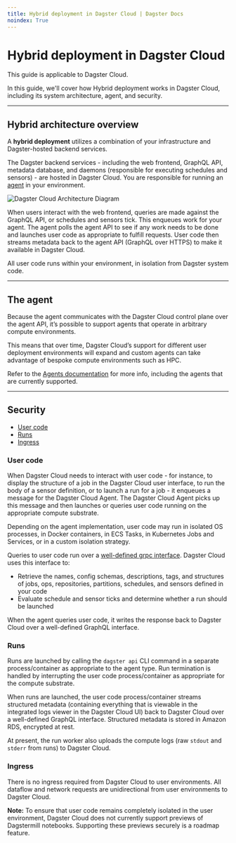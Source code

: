 ```yaml
---
title: Hybrid deployment in Dagster Cloud | Dagster Docs
noindex: True
---
```


# Hybrid deployment in Dagster Cloud

<Note>
  This guide is applicable to Dagster Cloud.
</Note>

In this guide, we'll cover how Hybrid deployment works in Dagster Cloud, including its system architecture, agent, and security.

---

## Hybrid architecture overview

A **hybrid deployment** utilizes a combination of your infrastructure and Dagster-hosted backend services. 

The Dagster backend services - including the web frontend, GraphQL API, metadata database, and daemons (responsible for executing schedules and sensors) - are hosted in Dagster Cloud. You are responsible for running an [agent](/dagster-cloud/deployment/agents) in your environment.

<Image
alt="Dagster Cloud Architecture Diagram"
src="/images/dagster-cloud/deployment/hybrid-architecture.png"
width={1583}
height={765}
/>

When users interact with the web frontend, queries are made against the GraphQL API, or schedules and sensors tick. This enqueues work for your agent. The agent polls the agent API to see if any work needs to be done and launches user code as appropriate to fulfill requests. User code then streams metadata back to the agent API (GraphQL over HTTPS) to make it available in Dagster Cloud.

All user code runs within your environment, in isolation from Dagster system code.

---

## The agent

Because the agent communicates with the Dagster Cloud control plane over the agent API, it’s possible to support agents that operate in arbitrary compute environments. 

This means that over time, Dagster Cloud’s support for different user deployment environments will expand and custom agents can take advantage of bespoke compute environments such as HPC.

Refer to the [Agents documentation](/dagster-cloud/deployment/agents) for more info, including the agents that are currently supported.

---

## Security

- [User code](#user-code)
- [Runs](#runs)
- [Ingress](#ingress)

### User code

When Dagster Cloud needs to interact with user code - for instance, to display the structure of a job in the Dagster Cloud user interface, to run the body of a sensor definition, or to launch a run for a job - it enqueues a message for the Dagster Cloud Agent. The Dagster Cloud Agent picks up this message and then launches or queries user code running on the appropriate compute substrate.

Depending on the agent implementation, user code may run in isolated OS processes, in Docker containers, in ECS Tasks, in Kubernetes Jobs and Services, or in a custom isolation strategy.

Queries to user code run over a [well-defined grpc interface](https://github.com/dagster-io/dagster/blob/master/python_modules/dagster/dagster/grpc/protos/api.proto). Dagster Cloud uses this interface to:

- Retrieve the names, config schemas, descriptions, tags, and structures of jobs, ops, repositories, partitions, schedules, and sensors defined in your code
- Evaluate schedule and sensor ticks and determine whether a run should be launched

When the agent queries user code, it writes the response back to Dagster Cloud over a well-defined GraphQL interface.

### Runs

Runs are launched by calling the `dagster api` CLI command in a separate process/container as appropriate to the agent type. Run termination is handled by interrupting the user code process/container as appropriate for the compute substrate.

When runs are launched, the user code process/container streams structured metadata (containing everything that is viewable in the integrated logs viewer in the Dagster Cloud UI) back to Dagster Cloud over a well-defined GraphQL interface. Structured metadata is stored in Amazon RDS, encrypted at rest.

At present, the run worker also uploads the compute logs (raw `stdout` and `stderr` from runs) to Dagster Cloud.

### Ingress

There is no ingress required from Dagster Cloud to user environments. All dataflow and network requests are unidirectional from user environments to Dagster Cloud.

**Note:** To ensure that user code remains completely isolated in the user environment, Dagster Cloud does not currently support previews of Dagstermill notebooks. Supporting these previews securely is a roadmap feature.